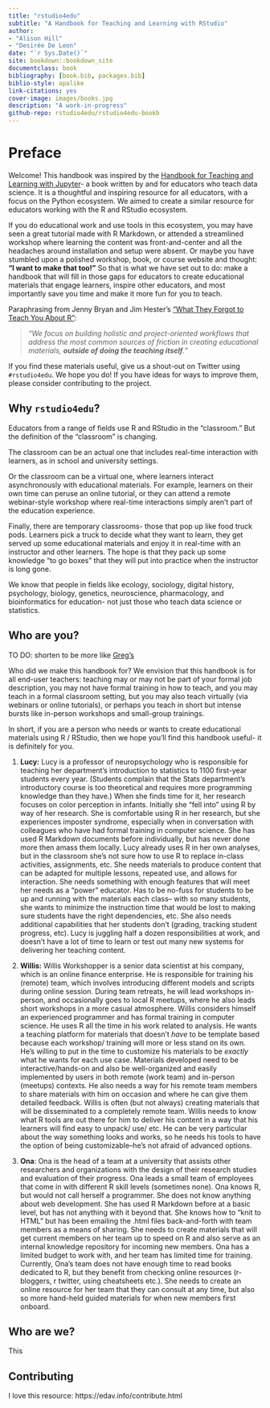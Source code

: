```yaml
--- 
title: "rstudio4edu"
subtitle: "A Handbook for Teaching and Learning with RStudio"
author: 
- "Alison Hill" 
- "Desirée De Leon"
date: "`r Sys.Date()`"
site: bookdown::bookdown_site
documentclass: book
bibliography: [book.bib, packages.bib]
biblio-style: apalike
link-citations: yes
cover-image: images/books.jpg
description: "A work-in-progress"
github-repo: rstudio4edu/rstudio4edu-bookb
---
```


# Preface {-}

Welcome! This handbook was inspired by the [Handbook for Teaching and Learning with Jupyter](https://jupyter4edu.github.io/jupyter-edu-book/)- a book written by and for educators who teach data science. It is a thoughtful and inspiring resource for all educators, with a focus on the Python ecosystem. We aimed to create a similar resource for educators working with the R and RStudio ecosystem. 

If you do educational work and use tools in this ecosystem, you may have seen a great tutorial made with R Markdown, or attended a streamlined workshop where learning the content was front-and-center and all the headaches around installation and setup were absent. Or maybe you have stumbled upon a polished workshop, book, or course website and thought: __"I want to make that too!"__ So that is what we have set out to do: make a handbook that will fill in those gaps for educators to create educational materials that engage learners, inspire other educators, and most importantly save you time and make it more fun for you to teach.

Paraphrasing from Jenny Bryan and Jim Hester's ["What They Forgot to Teach You About R"](https://whattheyforgot.org/index.html):

> *"We focus on building holistic and project-oriented workflows that address the most common sources of friction in creating educational materials, __outside of doing the teaching itself__."*

If you find these materials useful, give us a shout-out on Twitter using `#rstudio4edu`. We hope you do! If you have ideas for ways to improve them, please consider contributing to the project.


## Why `rstudio4edu`? {-}

Educators from a range of fields use R and RStudio in the "classroom." But the definition of the "classroom" is changing. 

The classroom can be an actual one that includes real-time interaction with learners, as in school and university settings. 

Or the classroom can be a virtual one, where learners interact asynchronously with educational materials. For example, learners on their own time can peruse an online tutorial, or they can attend a remote webinar-style workshop where real-time interactions simply aren't part of the education experience.

Finally, there are temporary classrooms- those that pop up like food truck pods. Learners pick a truck to decide what they want to learn, they get served up some educational materials and enjoy it in real-time with an instructor and other learners. The hope is that they pack up some knowledge "to go boxes" that they will put into practice when the instructor is long gone.

We know that people in fields like ecology, sociology, digital history, psychology, biology, genetics, neuroscience, pharmacology, and bioinformatics for education- not just those who teach data science or statistics.


## Who are you? {-}

TO DO: shorten to be more like [Greg's](http://teachtogether.tech/#s:intro-audience)

Who did we make this handbook for? We envision that this handbook is for all end-user teachers: teaching may or may not be part of your formal job description, you may not have formal training in how to teach, and you may teach in a formal classroom setting, but you may also teach virtually (via webinars or online tutorials), or perhaps you teach in short but intense bursts like in-person workshops and small-group trainings. 

In short, if you are a person who needs or wants to create educational materials using R / RStudio, then we hope you'll find this handbook useful- it is definitely for you.

1. **Lucy:** Lucy is a professor of neuropsychology who is responsible for teaching her department’s introduction to statistics to 1100 first-year students every year. (Students complain that the Stats department’s introductory course is too theoretical and requires more programming knowledge than they have.) When she finds time for it, her research focuses on color perception in infants. Initially she “fell into” using R by way of her research. She is comfortable using R in her research, but she experiences imposter syndrome, especially when in conversation with colleagues who have had formal training in computer science. She has used R Markdown documents before individually, but has never done more then amass them locally. Lucy already uses R in her own analyses, but in the classroom she’s not sure how to use R to replace in-class activities, assignments, etc. She needs materials to produce content that can be adapted for multiple lessons, repeated use, and allows for interaction. She needs something with enough features that will meet her needs as a “power” educator. Has to be no-fuss for students to be up and running with the materials each class-- with so many students, she wants to minimize the instruction time that would be lost to making sure students have the right dependencies, etc. She also needs additional capabilities that her students don’t (grading, tracking student progress, etc). Lucy is juggling half a dozen responsibilities at work, and doesn’t have a lot of time to learn or test out many new systems for delivering her teaching content. 

1. **Willis:** Willis Workshopper is a senior data scientist at his company, which is an online finance enterprise. He is responsible for training his (remote) team, which involves introducing different models and scripts during online session. During team retreats, he will lead workshops in-person, and occasionally goes to local R meetups, where he also leads short workshops in a more casual atmosphere. Willis considers himself an experienced programmer and has formal training in computer science. He uses R all the time in his work related to analysis. He wants a teaching platform for materials that doesn’t *have* to be template based because each workshop/ training will more or less stand on its own. He’s willing to put in the time to customize his materials to be *exactly* what he wants for each use case. Materials developed need to be interactive/hands-on and also be well-organized and easily implemented by users in both remote (work team) and in-person (meetups) contexts. He also needs a way for his remote team members to share materials with him on occasion and where he can give them detailed feedback. Willis is often (but not always) creating materials that will be disseminated to a completely remote team. Willis needs to know what R tools are out there for him to deliver his content in a way that his learners will find easy to unpack/ use/ etc. He can be very particular about the way something looks and works, so he needs his tools to have the option of being customizable--he’s not afraid of advanced options. 

1. **Ona**: Ona is the head of a team at a university that assists other researchers and organizations with the design of their research studies and evaluation of their progress. Ona leads a small team of employees that come in with different R skill levels (sometimes none). Ona knows R, but would not call herself a programmer. She does not know anything about web development. She has used R Markdown before at a basic level, but has not anything with it beyond that. She knows how to “knit to HTML” but has been emailing the .html files back-and-forth with team members as a means of sharing. She needs to create materials that will get current members on her team up to speed on R and also serve as an internal knowledge repository for incoming new members. Ona has a limited budget to work with, and her team has limited time for training. Currently, Ona’s team does not have enough time to read books dedicated to R, but they benefit from checking online resources (r-bloggers, r twitter, using cheatsheets etc.). She needs to create an online resource for her team that they can consult at any time, but also so more hand-held guided materials for when new members first onboard.



## Who are we? {-}

This 

## Contributing {-}

I love this resource: https://edav.info/contribute.html